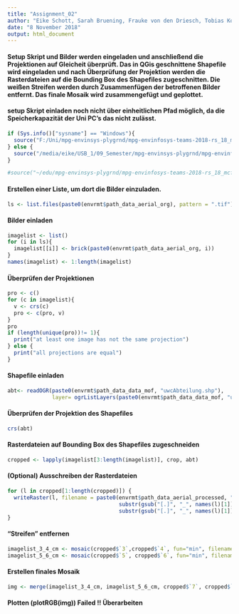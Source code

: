 ```yaml
---
title: "Assignment_02"
author: "Eike Schott, Sarah Bruening, Frauke von den Driesch, Tobias Koch, Marvin Muesgen"
date: "8 November 2018"
output: html_document
---
```


#### Setup Skript und Bilder werden eingeladen und anschließend die Projektionen auf Gleicheit überprüft. Das in QGis geschnittene Shapefile wird eingeladen und nach Überprüfung der Projektion werden die Rasterdateien auf die Bounding Box des Shapefiles zugeschnitten. Die weißen Streifen werden durch Zusammenfügen der betroffenen Bilder entfernt. Das finale Mosaik wird zusammengefügt und geplottet. 

#### setup Skript einladen noch nicht über einheitlichen Pfad möglich, da die Speicherkapazität der Uni PC's das nicht zulässt.

```r
if (Sys.info()["sysname"] == "Windows"){
  source("F:/Uni/mpg-envinsys-plygrnd/mpg-envinfosys-teams-2018-rs_18_mcfest/src/000_setup.R")
} else {
  source("/media/eike/USB_1/09_Semester/mpg-envinsys-plygrnd/mpg-envinfosys-teams-2018-rs_18_mcfest/src/000_setup.R")
}

#source("~/edu/mpg-envinsys-plygrnd/mpg-envinfosys-teams-2018-rs_18_mcfest/src/000_setup.R")
```

#### Erstellen einer Liste, um dort die Bilder einzuladen.

```r
ls <- list.files(paste0(envrmt$path_data_aerial_org), pattern = ".tif")
```

#### Bilder einladen

```r
imagelist <- list()
for (i in ls){
  imagelist[[i]] <- brick(paste0(envrmt$path_data_aerial_org, i))
}
names(imagelist) <- 1:length(imagelist)
```

#### Überprüfen der Projektionen

```r
pro <- c()
for (c in imagelist){
  v <- crs(c)
  pro <- c(pro, v)
}
pro
if (length(unique(pro))!= 1){
  print("at least one image has not the same projection")
} else {
  print("all projections are equal")
}
```

#### Shapefile einladen

```r
abt<- readOGR(paste0(envrmt$path_data_data_mof, "uwcAbteilung.shp"),
              layer= ogrListLayers(paste0(envrmt$path_data_data_mof, "uwcAbteilung.shp")))
```

#### Überprüfen der Projektion des Shapefiles

```r
crs(abt)

```

#### Rasterdateien auf Bounding Box des Shapefiles zugeschneiden 
```r

cropped <- lapply(imagelist[3:length(imagelist)], crop, abt)
```

#### (Optional) Ausschreiben der Rasterdateien

```r
for (l in cropped[1:length(cropped)]) {
  writeRaster(l, filename = paste0(envrmt$path_data_aerial_processed, "cropped", 
                                   substr(gsub("[.]", "_", names(l)[1]), 1, 15),
                                   substr(gsub("[.]", "_", names(l)[1]), 18, 19), ".tif"), overwrite=TRUE)
}
```

#### "Streifen" entfernen

```r
imagelist_3_4_cm <- mosaic(cropped$`3`,cropped$`4`, fun="min", filename=paste0(envrmt$path_data_aerial_processed, "b3_4_cm.tif"))
imagelist_5_6_cm <- mosaic(cropped$`5`, cropped$`6`, fun="min", filename=paste0(envrmt$path_data_aerial_processed, "b5_6_cm.tif"))
```

#### Erstellen finales Mosaik

```r
img <- merge(imagelist_3_4_cm, imagelist_5_6_cm, cropped$`7`, cropped$`8`, filename=paste0(envrmt$path_data_aerial_processed, "img.tif"))
```

#### Plotten (plotRGB(img)) Failed !! Überarbeiten

